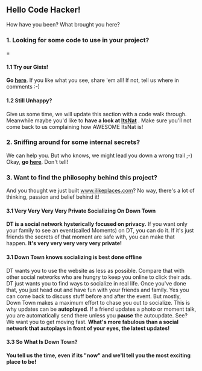 == Hello Code Hacker! ==

How have you been? What brought you here?

=== 1. Looking for some code to use in your project? ====

==== 1.1 Try our Gists! ====

'''Go [https://gist.github.com/ravindranathakila here]'''. If you like what you see, share 'em all! If not, tell us where in comments :-)


==== 1.2 Still Unhappy? ====

Give us some time, we will update this section with a code walk through. Meanwhile maybe you'd like to '''have a look at [http://www.innowhere.com:8080/itsnat/feashow_servlet?itsnat_doc_name=feashow.main ItsNat]''' .
Make sure you'll not come back to us complaining how AWESOME ItsNat is!



=== 2. Sniffing around for some internal secrets? ===

We can help you. But who knows, we might lead you down a wrong trail ;-)
Okay, '''go [https://www.pivotaltracker.com/projects/304913 here]'''. Don't tell!


=== 3. Want to find the philosophy behind this project? ===

And you thought we just built [http://www.ilikeplaces.com www.ilikeplaces.com]? No way, there's a lot of thinking, passion and belief behind it!

==== 3.1 Very Very Very Very Private Socializing On Down Town ====

'''DT is a social network hysterically focused on privacy.'''
If you want only your family to see an event(called Moments) on DT, you can do it.
If it's just friends the secrets of that moment are safe with, you can make that happen.
'''It's very very very very very private!'''

==== 3.1 Down Town knows socializing is best done offline ====

DT wants you to use the website as less as possible.
Compare that with other social networks who are hungry to keep you online to click their ads.
DT just wants you to find ways to socialize in real life.
Once you've done that, you just head out and have fun with your friends and family.
Yes you can come back to discuss stuff before and after the event.
But mostly, Down Town makes a maximum effort to chase you out to socialize.
This is why updates can be '''autoplayed'''.
If a friend updates a photo or moment talk, you are automatically send there unless you '''pause''' the autoupdate.
See? We want you to get moving fast.
'''What's more fabulous than a social network that autoplays in front of your eyes, the latest updates!'''

==== 3.3 So What Is Down Town? ====

'''You tell us the time, even if its "now" and we'll tell you the most exciting place to be!'''